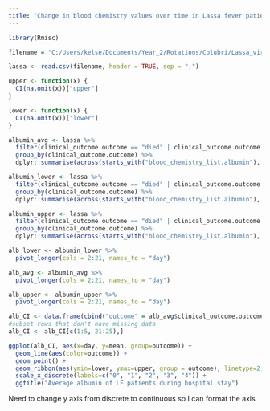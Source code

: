 ---
title: "Change in blood chemistry values over time in Lassa fever patients"
---

```{r}
library(Rmisc)
```

```{r}
filename = "C:/Users/kelse/Documents/Year_2/Rotations/Colubri/Lassa_virus/practice_data/commcare-randomized-data-2018-2020.csv"

lassa <- read.csv(filename, header = TRUE, sep = ",")
```


```{r}
upper <- function(x) {
  CI(na.omit(x))["upper"]
}

lower <- function(x) {
  CI(na.omit(x))["lower"]
}
```

```{r}
albumin_avg <- lassa %>%
  filter(clinical_outcome.outcome == "died" | clinical_outcome.outcome == "recovered") %>%
  group_by(clinical_outcome.outcome) %>%
  dplyr::summarise(across(starts_with("blood_chemistry_list.albumin"), ~ mean(.x, na.rm = TRUE)))

albumin_lower <- lassa %>%
  filter(clinical_outcome.outcome == "died" | clinical_outcome.outcome == "recovered") %>%
  group_by(clinical_outcome.outcome) %>%
  dplyr::summarise(across(starts_with("blood_chemistry_list.albumin"), ~ lower(.x)))

albumin_upper <- lassa %>%
  filter(clinical_outcome.outcome == "died" | clinical_outcome.outcome == "recovered") %>%
  group_by(clinical_outcome.outcome) %>%
  dplyr::summarise(across(starts_with("blood_chemistry_list.albumin"), ~ upper(.x)))

alb_lower <- albumin_lower %>%
  pivot_longer(cols = 2:21, names_to = "day")

alb_avg <- albumin_avg %>%
  pivot_longer(cols = 2:21, names_to = "day")

alb_upper <- albumin_upper %>%
  pivot_longer(cols = 2:21, names_to = "day")
```


```{r}
alb_CI <- data.frame(cbind("outcome" = alb_avg$clinical_outcome.outcome, "day" = alb_avg$day, "mean" = alb_avg$value, "lower" = alb_lower$value, "upper" = alb_upper$value))
#subset rows that don't have missing data 
alb_CI <- alb_CI[c(1:5, 21:25),]
```

```{r}
ggplot(alb_CI, aes(x=day, y=mean, group=outcome)) +
  geom_line(aes(color=outcome)) +
  geom_point() + 
  geom_ribbon(aes(ymin=lower, ymax=upper, group = outcome), linetype=2, alpha=0.1) + 
  scale_x_discrete(labels=c("0", "1", "2", "3", "4")) + 
  ggtitle("Average albumin of LF patients during hospital stay")
```

Need to change y axis from discrete to continuous so I can format the axis 
